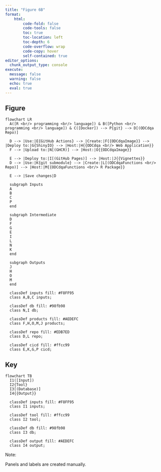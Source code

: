 ```yaml
---
title: "Figure 6B"
format: 
    html:
        code-fold: false
        code-tools: false
        toc: true
        toc-location: left
        toc-depth: 6
        code-overflow: wrap
        code-copy: hover
        self-contained: true
editor_options: 
  chunk_output_type: console
execute: 
  message: false
  warning: false
  echo: true
  eval: true
---
```


## Figure

```mermaid
flowchart LR
  A([R <br/> programming <br/> language]) & B([Python <br/> programming <br/> language]) & C([Docker]) --> P{git} --> D[(ODCdqa Repo)]

  D --> |Use:|E{GitHub Actions} --> |Create:|F{{ODCdqaImage}} --> |Deploy to:|G{ShinyIO} --> |Host:|H{{ODCdqa <br/> Web Application}}
  F --> |Upload to:|N[(GHCR)] --> |Host:|O{{ODCdqaImage}}

  E --> |Deploy to:|I[(GitHub Pages)] --> |Host:|J{{Vignettes}}
  D --> |Use:|K{git submodule} --> |Create:|L[(ODCdqaFunctions <br/> Repo)] --> |Host:|M{{ODCdqaFunctions <br/> R Package}}

  E --> |Save changes|D

  subgraph Inputs
  A
  B
  C
  P
  end

  subgraph Intermediate
  D
  F
  G
  E
  I
  L
  N
  K
  end

  subgraph Outputs
  J
  H
  O
  M
  end

  classDef inputs fill: #F8FF95
  class A,B,C inputs;

  classDef db fill: #98fb98
  class N,I db;

  classDef products fill: #AEDEFC
  class F,H,O,M,J products;

  classDef repo fill: #EDB7ED
  class D,L repo;

  classDef cicd fill: #ffcc99
  class E,K,G,P cicd;
```

## Key

```mermaid
flowchart TB
  I1([Input])
  I2{Tool}
  I3[(Database)]
  I4{{Output}}

  classDef inputs fill: #F8FF95
  class I1 inputs;

  classDef tool fill: #ffcc99
  class I2 tool;

  classDef db fill: #98fb98
  class I3 db;

  classDef output fill: #AEDEFC
  class I4 output;
```

Note:

Panels and labels are created manually.

